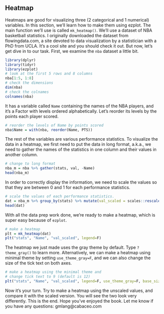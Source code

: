 ## Heatmap

Heatmaps are good for visualizing three (2 categorical and 1 numerical) variables. In this section, we'll learn how to make them using ezplot. The main function we'll use is called `mk_heatmap()`. We'll use a dataset of NBA basketball statistics. I originally downloaded the dataset from flowingdata.com, a site devoted to data visualization by a statistician with a PhD from UCLA. It's a cool site and you should check it out. But now, let's get dive in to our task. First, we examine the `nba` dataset a little bit.

```r
library(dplyr)
library(tidyr)
library(ezplot)
# look at the first 5 rows and 8 columns
nba[1:5, 1:8]
# check the dimensions
dim(nba)
# check the colnames
colnames(nba)
```      

It has a variable called `Name` containing the names of the NBA players, and it's a Factor with levels ordered alphabetically. Let's reorder its levels by the points each player scored.

```r
# reorder the levels of Name by points scored
nba$Name = with(nba, reorder(Name, PTS))
```

The rest of the variables are various performance statistics. To visualize the data in a heatmap, we first need to put the data in long format, a.k.a., we need to gather the names of the statistics in one column and their values in another column.

```r
# change to long format
nba_m = nba %>% gather(stats, val, -Name)
head(nba_m)
```

In order to correctly display the information, we need to scale the values so that they are between 0 and 1 for each performance statistics. 

```r
# scale the values of each performance statistics.
dat = nba_m %>% group_by(stats) %>% mutate(val_scaled = scales::rescale(val))
head(dat)
```

With all the data prep work done, we're ready to make a heatmap, which is super easy because of `ezplot`.

```r
# make a heatmap
plt = mk_heatmap(dat)
plt("stats", "Name", "val_scaled", legend=F)
```

The heatmap we just made uses the gray theme by default. Type `?theme_gray()` to learn more. Alternatively, we can make a heatmap using minimal theme by setting `use_theme_gray=F`, and we can also change the size of the tick text on both axes. 

```r
# make a heatmap using the minimal theme and
# change tick text to 9 (default is 12)
plt("stats", "Name", "val_scaled", legend=F, use_theme_gray=F, base_size=9)
```

Now it's your turn. Try to make a heatmap using the unscaled values, and compare it with the scaled version. You will see the two look very differently. This is the end. Hope you've enjoyed the book. Let me know if you have any questions: gmlang@cabaceo.com